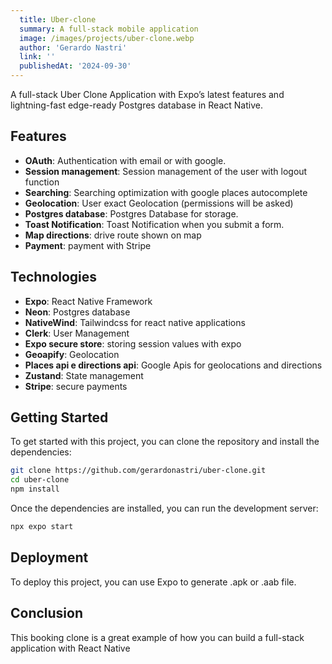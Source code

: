```yaml
---
  title: Uber-clone
  summary: A full-stack mobile application
  image: /images/projects/uber-clone.webp
  author: 'Gerardo Nastri'
  link: ''
  publishedAt: '2024-09-30'
---
```


A full-stack Uber Clone Application with Expo’s latest features and lightning-fast edge-ready Postgres database in React Native.

## Features

- **OAuth**: Authentication with email or with google.
- **Session management**: Session management of the user with logout function
- **Searching**: Searching optimization with google places autocomplete
- **Geolocation**: User exact Geolocation (permissions will be asked)
- **Postgres database**: Postgres Database for storage.
- **Toast Notification**: Toast Notification when you submit a form.
- **Map directions**: drive route shown on map
- **Payment**: payment with Stripe

## Technologies

- **Expo**: React Native Framework
- **Neon**: Postgres database
- **NativeWind**: Tailwindcss for react native applications
- **Clerk**: User Management 
- **Expo secure store**: storing session values with expo
- **Geoapify**: Geolocation
- **Places api e directions api**: Google Apis for geolocations and directions
- **Zustand**: State management
- **Stripe**: secure payments

## Getting Started

To get started with this project, you can clone the repository and install the
dependencies:

```bash
git clone https://github.com/gerardonastri/uber-clone.git
cd uber-clone
npm install
```

Once the dependencies are installed, you can run the development server:

```bash
npx expo start
```


## Deployment

To deploy this project, you can use Expo to generate .apk or .aab file.

## Conclusion

This booking clone is a great example of how you can build a full-stack
application with React Native
